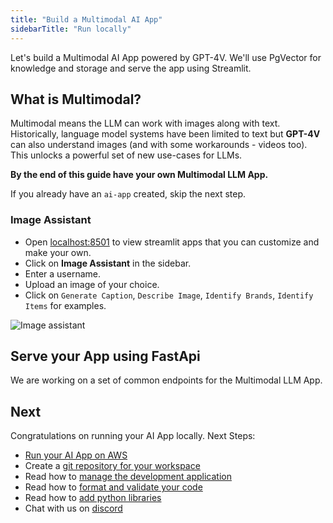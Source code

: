 ```yaml
---
title: "Build a Multimodal AI App"
sidebarTitle: "Run locally"
---
```


Let's build a Multimodal AI App powered by GPT-4V. We'll use PgVector for knowledge and storage and serve the app using Streamlit.

## What is Multimodal?

Multimodal means the LLM can work with images along with text. Historically, language model systems have been limited to text but **GPT-4V** can also understand images (and with some workarounds - videos too). This unlocks a powerful set of new use-cases for LLMs.

**By the end of this guide have your own Multimodal LLM App.**

<Snippet file="setup.mdx" />

<Tip>

If you already have an `ai-app` created, skip the next step.

</Tip>

<Snippet file="create-ai-app-codebase.mdx" />

<Snippet file="set-openai-key.mdx" />

<Snippet file="serve-ai-app-streamlit.mdx" />

### Image Assistant

- Open [localhost:8501](http://localhost:8501) to view streamlit apps that you can customize and make your own.
- Click on **Image Assistant** in the sidebar.
- Enter a username.
- Upload an image of your choice.
- Click on `Generate Caption`, `Describe Image`, `Identify Brands`, `Identify Items` for examples.

![Image assistant](/images/ai-app-image-assistant-local.png)

<Snippet file="ai-app-how-this-app-works.mdx" />

## Serve your App using FastApi

<Note>

We are working on a set of common endpoints for the Multimodal LLM App.

</Note>

<Snippet file="ai-app-run-jupyter.mdx" />

<Snippet file="ai-app-delete-local-resources.mdx" />

## Next

Congratulations on running your AI App locally. Next Steps:

- [Run your AI App on AWS](/examples/ai/multimodal/run-aws)
- Create a [git repository for your workspace](/how-to/git-repo)
- Read how to [manage the development application](/how-to/development-app)
- Read how to [format and validate your code](/how-to/format-and-validate)
- Read how to [add python libraries](/how-to/python-libraries)
- Chat with us on [discord](https://discord.gg/4MtYHHrgA8)
